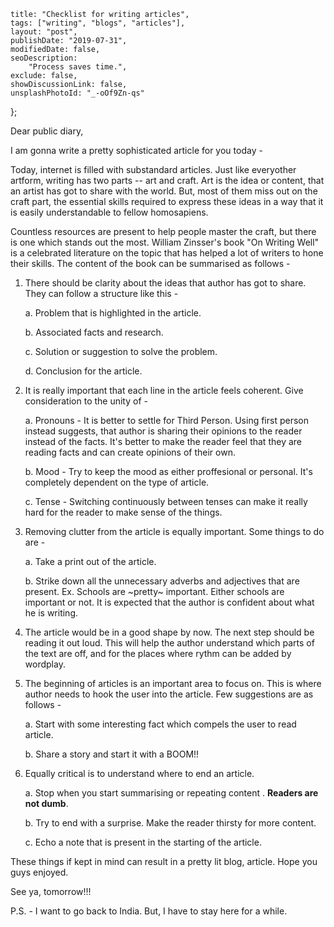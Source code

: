 
    title: "Checklist for writing articles",
    tags: ["writing", "blogs", "articles"],
    layout: "post",
    publishDate: "2019-07-31",
    modifiedDate: false,
    seoDescription:
        "Process saves time.",
    exclude: false,
    showDiscussionLink: false,
    unsplashPhotoId: "_-oOf9Zn-qs"
};

<BlogMeta data={props} />

Dear public diary,

I am gonna write a pretty sophisticated article for you today -

Today, internet is filled with substandard articles. Just like everyother artform, writing has two parts -- art and craft. Art is the idea or content, that an artist has got to share with the world. But, most of them miss out on the craft part, the essential skills required to express these ideas in a way that it is easily understandable to fellow homosapiens.

Countless resources are present to help people master the craft, but there is one which stands out the most. William Zinsser's book "On Writing Well" is a celebrated literature on the topic that has helped a lot of writers to hone their skills. The content of the book can be summarised as follows -

1. There should be clarity about the ideas that author has got to share. They can follow a structure like this - 
    
    a. Problem that is highlighted in the article.
    
    b. Associated facts and research.
    
    c. Solution or suggestion to solve the problem.
    
    d. Conclusion for the article.

2. It is really important that each line in the article feels coherent. Give consideration to the unity of -
    
    a. Pronouns - It is better to settle for Third Person. Using first person instead suggests, that author is sharing their opinions to the reader instead of the facts. It's better to make the reader feel that they are reading facts and can create opinions of their own.
    
    b. Mood - Try to keep the mood as either proffesional or personal. It's completely dependent on the type of article.
    
    c. Tense - Switching continuously between tenses can make it really hard for the reader to make sense of the things.

3. Removing clutter from the article is equally important. Some things to do are - 
    
    a. Take a print out of the article.
    
    b. Strike down all the unnecessary adverbs and adjectives that are present. Ex. Schools are ~pretty~ important. Either schools are important or not. It is expected that the author is confident about what he is writing.

4. The article would be in a good shape by now. The next step should be reading it out loud. This will help the author understand which parts of the text are off, and for the places where rythm can be added by wordplay.

5. The beginning of articles is an important area to focus on. This is where author needs to hook the user into the article. Few suggestions are as follows -
    
    a. Start with some interesting fact which compels the user to read article.
    
    b. Share a story and start it with a BOOM!!

6. Equally critical is to understand where to end an article.
    
    a. Stop when you start summarising or repeating content . **Readers are not dumb**.
    
    b. Try to end with a surprise. Make the reader thirsty for more content.
    
    c. Echo a note that is present in the starting of the article.

These things if kept in mind can result in a pretty lit blog, article. Hope you guys enjoyed.

See ya, tomorrow!!!

P.S. - I want to go back to India. But, I have to stay here for a while.